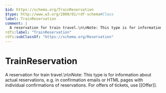 ```yaml
---
$id: https://schema.org/TrainReservation
$type: http://www.w3.org/2000/01/rdf-schema#Class
label: TrainReservation
comment: |
  A reservation for train travel.\n\nNote: This type is for information about actual reservations, e.g. in confirmation emails or HTML pages with individual confirmations of reservations. For offers of tickets, use [[Offer]].
rdfs:label: "TrainReservation"
rdfs:subClassOf: "https://schema.org/Reservation"
---
```


# TrainReservation

A reservation for train travel.\n\nNote: This type is for information about actual reservations, e.g. in confirmation emails or HTML pages with individual confirmations of reservations. For offers of tickets, use [[Offer]].

